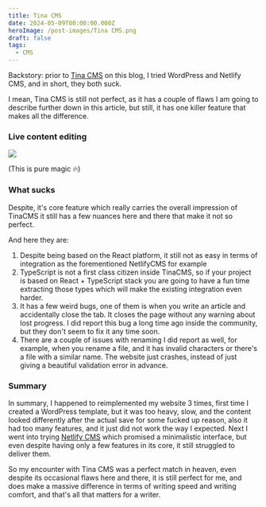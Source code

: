 ```yaml
---
title: Tina CMS
date: 2024-05-09T00:00:00.000Z
heroImage: /post-images/Tina CMS.png
draft: false
tags:
  - CMS
---
```


Backstory: prior to [Tina CMS](https://tina.io/) on this blog, I tried WordPress and Netlify CMS, and in short, they both suck.

I mean, Tina CMS is still not perfect, as it has a couple of flaws I am going to describe further down in this article, but still, it has one killer feature that makes all the difference.

### Live content editing

![](</post-images/tina cms gif demo.gif>)

(This is pure magic 🔥)

### What sucks

Despite, it's core feature which really carries the overall impression of TinaCMS it still has a few nuances here and there that make it not so perfect.

And here they are:

1. Despite being based on the React platform, it still not as easy in terms of integration as the forementioned NetlifyCMS for example
2. TypeScript is not a first class citizen inside TinaCMS, so if your project is based on React + TypeScript stack you are going to have a fun time extracting those types which will make the existing integration even harder.
3. It has a few weird bugs, one of them is when you write an article and accidentally close the tab. It closes the page without any warning about lost progress. I did report this bug a long time ago inside the community, but they don't seem to fix it any time soon.
4. There are a couple of issues with renaming I did report as well, for example, when you rename a file, and it has invalid characters or there's a file with a similar name. The website just crashes, instead of just giving a beautiful validation error in advance.

### Summary

In summary, I happened to reimplemented my website 3 times, first time I created a WordPress template, but it was too heavy, slow, and the content looked differently after the actual save for some fucked up reason, also it had too many features, and it just did not work the way I expected. Next I went into trying [Netlify CMS](https://alex-code.com/post/2023-06-06-why-you-should-not-use-netlify-cms) which promised a minimalistic interface, but even despite having only a few features in its core, it still struggled to deliver them.

So my encounter with Tina CMS was a perfect match in heaven, even despite its occasional flaws here and there, it is still perfect for me, and does make a massive difference in terms of writing speed and writing comfort, and that's all that matters for a writer.
